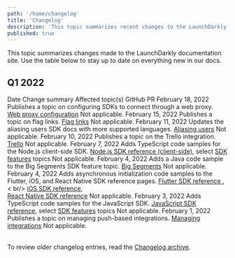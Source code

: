 ```yaml
---
path: '/home/changelog'
title: 'Changelog'
description: 'This topic summarizes recent changes to the LaunchDarkly documentation.'
published: true
---
```


This topic summarizes changes made to the LaunchDarkly documentation site. Use the table below to stay up to date on everything new in our docs.

## Q1 2022

<Table>
  <TableHeader>
    <TableHeadCell>Date</TableHeadCell>
    <TableHeadCell>Change summary</TableHeadCell>
    <TableHeadCell>Affected topic(s)</TableHeadCell>
    <TableHeadCell>GitHub PR</TableHeadCell>
  </TableHeader>
  <TableBody>
  <TableRow>
    <TableCell>February 18, 2022</TableCell>
    <TableCell>Publishes a topic on configuring SDKs to connect through a web proxy.</TableCell>
    <TableCell><a href="/sdk/features/web-proxy">Web proxy configuration</a></TableCell>
    <TableCell>Not applicable.</TableCell>
  </TableRow>
    <TableRow>
    <TableCell>February 15, 2022</TableCell>
    <TableCell>Publishes a topic on flag links.</TableCell>
    <TableCell><a href="/home/flags/links">Flag links</a></TableCell>
    <TableCell>Not applicable.</TableCell>
  </TableRow>
  <TableRow>
    <TableCell>February 11, 2022</TableCell>
    <TableCell>Updates the aliasing users SDK docs with more supported languages.</TableCell>
    <TableCell><a href="/sdk/features/aliasing-users">Aliasing users</a></TableCell>
    <TableCell>Not applicable.</TableCell>
  </TableRow>
  <TableRow>
    <TableCell>February 10, 2022</TableCell>
    <TableCell>Publishes a topic on the Trello integration.</TableCell>
    <TableCell><a href="/integrations/trello">Trello</a></TableCell>
    <TableCell>Not applicable.</TableCell>
  </TableRow>
  <TableRow>
    <TableCell>February 7, 2022</TableCell>
    <TableCell>Adds TypeScript code samples for the Node.js client-side SDK.</TableCell>
    <TableCell><a href="/sdk/client-side/node-js">Node.js SDK reference (client-side)</a>, select <a href="/sdk/features/">SDK features</a> topics</TableCell>
    <TableCell>Not applicable.</TableCell>
  </TableRow>
  <TableRow>
    <TableCell>February 4, 2022</TableCell>
    <TableCell>Adds a Java code sample to the Big Segments SDK feature topic.</TableCell>
    <TableCell><a href="/sdk/features/big-segments">Big Segments</a></TableCell>
    <TableCell>Not applicable.</TableCell>
  </TableRow>
  <TableRow>
    <TableCell>February 4, 2022</TableCell>
    <TableCell>Adds asynchronous initialization code samples to the Flutter, iOS, and React Native SDK reference pages.</TableCell>
    <TableCell><a href="/sdk/client-side/flutter">Flutter SDK reference
    </a>,< br/>
    <a href="/sdk/client-side/ios">iOS SDK reference</a>,<br/>
    <a href="/sdk/client-side/react/react-native">React Native SDK reference</a>
    </TableCell>
    <TableCell>Not applicable.</TableCell>
  </TableRow>
  <TableRow>
    <TableCell>February 3, 2022</TableCell>
    <TableCell>Adds TypeScript code samples for the JavaScript SDK.</TableCell>
    <TableCell><a href="/sdk/client-side/javascript">JavaScript SDK reference</a>, select <a href="/sdk/features/">SDK features</a> topics</TableCell>
    <TableCell>Not applicable.</TableCell>
  </TableRow>
  <TableRow>
    <TableCell>February 1, 2022</TableCell>
    <TableCell>Publishes a topic on managing push-based integrations.</TableCell>
    <TableCell><a href="/integrations/managing">Managing integrations</a></TableCell>
    <TableCell>Not applicable.</TableCell>
  </TableRow>
</TableBody>
</Table>

To review older changelog entries, read the [Changelog archive](/home/changelog/archive).
